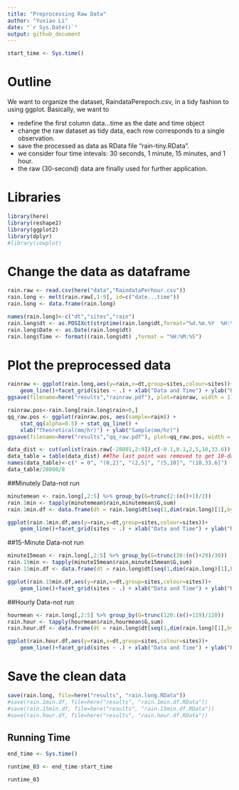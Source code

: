 ```yaml
---
title: "Preprocessing Raw Data"
author: "Yuxiao Li"
date: "`r Sys.Date()`"
output: github_document
---
```


```r
start_time <- Sys.time()
```

# Outline

We want to organize the dataset, RaindataPerepoch.csv,
in a tidy fashion to using ggplot. 
Basically, we want to

* redefine the first column data...time as the date and time object
* change the raw dataset as tidy data, each row corresponds to a single observation.
* save the processed as data as RData file "rain-tiny.RData".
* we consider four time intevals: 30 seconds, 1 minute, 15 minutes, and 1 hour.
* the raw (30-second) data are finally used for further application.

# Libraries

```r

library(here)
library(reshape2)
library(ggplot2)
library(dplyr)
#library(cowplot)
```

# Change the data as dataframe
```r

rain.raw <- read.csv(here("data","RaindataPerhour.csv"))
rain.long <- melt(rain.raw[,1:9], id=c("date...time"))
rain.long <- data.frame(rain.long)

names(rain.long)<-c("dt","sites","rain")
rain.long$dt <- as.POSIXct(strptime(rain.long$dt,format="%d.%m.%Y  %H:%M:%S"))
rain.long$Date <- as.Date(rain.long$dt)
rain.long$Time <- format((rain.long$dt) ,format = "%H:%M:%S")
```

# Plot the preprocessed data
```r
rainraw <- ggplot(rain.long,aes(y=rain,x=dt,group=sites,colour=sites))+
    geom_line()+facet_grid(sites ~ .) + xlab("Data and Time") + ylab("Rain rate (mm/hr)")
ggsave(filename=here("results","rainraw.pdf"), plot=rainraw, width = 11, height = 9)

```

```r
rainraw.pos<-rain.long[rain.long$rain>0,]
qq_raw.pos <- ggplot(rainraw.pos, aes(sample=rain)) + 
    stat_qq(alpha=0.5) + stat_qq_line() +
    xlab("Theoretical(mm/hr)") + ylab("Sample(mm/hr)")
ggsave(filename=here("results","qq_raw.pdf"), plot=qq_raw.pos, width = 7, height = 5)
```

```r
data_dist <- cut(unlist(rain.raw[-28801,2:9]),c(-0.1,0.1,2,5,10,33.6))
data_table = table(data_dist) ##The last point was removed to get 10-day data
names(data_table)<-c(" = 0", "(0,2]", "(2,5]", "(5,10]", "(10,33.6]")
data_table/28800/8
```



##Minutely Data-not run
```r
minutemean <- rain.long[,2:5] %>% group_by(G=trunc(2:(n()+1)/2))
rain.1min <- tapply(minutemean$rain,minutemean$G,sum)
rain.1min.df <- data.frame(dt = rain.long$dt[seq(1,dim(rain.long)[1],by=2)],sites = rain.long$sites[seq(1,dim(rain.long)[1],by=2)],rain = rain.1min)

ggplot(rain.1min.df,aes(y=rain,x=dt,group=sites,colour=sites))+
    geom_line()+facet_grid(sites ~ .) + xlab("Data and Time") + ylab("Rainfall Amount")
```

##15-Minute Data-not run
```r
minute15mean <- rain.long[,2:5] %>% group_by(G=trunc(30:(n()+29)/30))
rain.15min <- tapply(minute15mean$rain,minute15mean$G,sum)
rain.15min.df <- data.frame(dt = rain.long$dt[seq(1,dim(rain.long)[1],by=30)],sites = rain.long$sites[seq(1,dim(rain.long)[1],by=30)],rain = rain.15min)

ggplot(rain.15min.df,aes(y=rain,x=dt,group=sites,colour=sites))+
    geom_line()+facet_grid(sites ~ .) + xlab("Data and Time") + ylab("Rainfall Amount")
```


##Hourly Data-not run
```r
hourmean <- rain.long[,2:5] %>% group_by(G=trunc(120:(n()+119)/120))
rain.hour <- tapply(hourmean$rain,hourmean$G,sum)
rain.hour.df <- data.frame(dt = rain.long$dt[seq(1,dim(rain.long)[1],by=120)],sites = rain.long$sites[seq(1,dim(rain.long)[1],by=120)],rain = rain.hour)

ggplot(rain.hour.df,aes(y=rain,x=dt,group=sites,colour=sites))+
    geom_line()+facet_grid(sites ~ .) + xlab("Data and Time") + ylab("Rainfall Amount")
```

# Save the clean data

```r
save(rain.long, file=here("results", "rain.long.RData"))
#save(rain.1min.df, file=here("results", "rain.1min.df.RData"))
#save(rain.15min.df, file=here("results", "rain.15min.df.RData"))
#save(rain.hour.df, file=here("results", "rain.hour.df.RData"))
```

## Running Time

```r
end_time <- Sys.time()

runtime_03 <- end_time-start_time

runtime_03
```